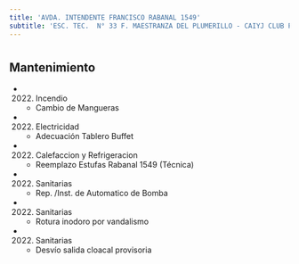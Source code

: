 ```yaml
---
title: 'AVDA. INTENDENTE FRANCISCO RABANAL 1549'
subtitle: 'ESC. TEC.  N° 33 F. MAESTRANZA DEL PLUMERILLO - CAIYJ CLUB POMPEYA'
---
```


#


## Mantenimiento

*  (2022) Incendio 
    + Cambio de Mangueras

*  (2022) Electricidad 
    + Adecuación Tablero Buffet

*  (2022) Calefaccion y Refrigeracion 
    + Reemplazo Estufas Rabanal 1549 (Técnica)

*  (2022) Sanitarias 
    + Rep. /Inst. de Automatico de Bomba

*  (2022) Sanitarias 
    + Rotura inodoro por vandalismo

*  (2022) Sanitarias 
    + Desvío salida cloacal provisoria



